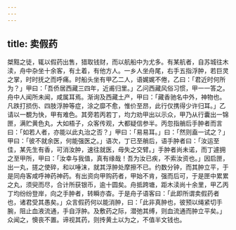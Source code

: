 ```yaml
---
---
---
```

title: 卖假药
---



桀黠之徒，辄以假药出售，猎取钱财，而以航船中为尤多。有某航者，自苏城往木渎，舟中杂坐十余客，有土着，有他方人。一乡人坐舟尾，右手五指浮肿，若巨灵之掌，时时抚之而呼痛。时船头坐有甲乙二人，语娓娓不倦，乙曰：「君近时何所为？」甲曰：「吾侨居西藏三四年，近甫归里。」乙问西藏风俗习惯，甲一一答之。舟中人闻所未闻，咸属耳焉。渐询及西藏土产，甲曰：「藏香驰名中外，神物也。凡跌打损伤、四肢浮肿等症，涂之靡不愈，惟价至昂，此行仅携得少许归耳。」乙请以一覩为快，甲有难色。其旁若丙若丁，均力劝甲出以示众，甲乃从行囊出一锦匣，满贮黄色丸，大如梧子，众客传观，大都疑信参半。丙忽指艄后手肿者而言曰：「如若人者，亦能以此丸治之否？」甲曰：「易易耳。」曰：「然则盍一试之？」甲曰：「彼不就余医，何能强医之。」语次，丁已至艄后，语手肿者曰：「汝运至佳，某先生有香，可消汝肿，速往就医，毋失之交臂。」手肿者尚未诺，而丁遽拥之至甲所，甲曰：「汝幸与我值，真有缘哉！吾为汝已疾，不索汝资也。」因启匣，出一丸，搓之使碎，和以唾沫，就其浮肿处摩擦不已。约数分钟，而其肿立平，于是同舟客咸呼神药神药。有出资向甲购药者，甲始不肯，强而后可，于是匣中累累之丸，须臾而尽，合计所获银币，逾十圆矣。舟抵跨塘，距木渎尚十余里，甲乙丙丁均纷纷登岸，向之手肿者，转瞬亦杳。于是舟子语客曰：「此即所谓卖假药者也，诸君受其愚矣。」众言假药何以能消肿，曰：「此非真肿也，彼预以绳紧切手腕，阻止血液流通，手自浮肿。及敷药之际，潜弛其缚，则血流通而肿立平矣。」众闻之，懊丧不置。谛视其药，则抟黄土以为之，不值半文钱也。